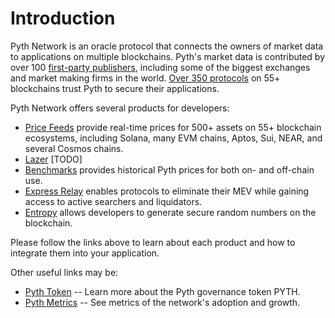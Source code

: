 # Introduction

Pyth Network is an oracle protocol that connects the owners of market data to applications on multiple blockchains.
Pyth's market data is contributed by over 100 [first-party publishers](https://pyth.network/publishers/), including some of the biggest exchanges and market making firms in the world.
[Over 350 protocols](https://defillama.com/oracles/Pyth) on 55+ blockchains trust Pyth to secure their applications.

Pyth Network offers several products for developers:

- [Price Feeds](../price-feeds) provide real-time prices for 500+ assets on 55+ blockchain ecosystems, including Solana, many EVM chains,
  Aptos, Sui, NEAR, and several Cosmos chains.
- [Lazer](../lazer) [TODO]
- [Benchmarks](../benchmarks) provides historical Pyth prices for both on- and off-chain use.
- [Express Relay](../express-relay/) enables protocols to eliminate their MEV while gaining access to active searchers and liquidators.
- [Entropy](../entropy) allows developers to generate secure random numbers on the blockchain.

Please follow the links above to learn about each product and how to integrate them into your application.

Other useful links may be:

- [Pyth Token](home/pyth-token) -- Learn more about the Pyth governance token PYTH.
- [Pyth Metrics](home/metrics) -- See metrics of the network's adoption and growth.
